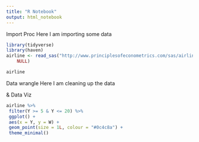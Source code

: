```yaml
---
title: "R Notebook"
output: html_notebook
---
```


Import Proc
Here I am importing some data

```r
library(tidyverse)
library(haven)
airline <- read_sas("http://www.principlesofeconometrics.com/sas/airline.sas7bdat", 
    NULL)

airline
```

Data wrangle
Here I am cleaning up the data

& Data Viz

```r

airline %>%
 filter(Y >= 5 & Y <= 20) %>%
 ggplot() +
 aes(x = Y, y = W) +
 geom_point(size = 1L, colour = "#0c4c8a") +
 theme_minimal()

```

